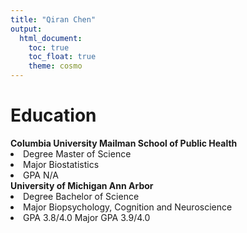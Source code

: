 ```yaml
---
title: "Qiran Chen"
output: 
  html_document:
    toc: true
    toc_float: true
    theme: cosmo
---
```

# Education

  **Columbia University Mailman School of Public Health**
   <li>Degree Master of Science</li>
   <li>Major Biostatistics </li>
   <li>GPA N/A </li>
  
  
   **University of Michigan Ann Arbor**
   <li> Degree Bachelor of Science </li>
   <li> Major Biopsychology, Cognition and Neuroscience </li>
   <li> GPA 3.8/4.0 Major GPA 3.9/4.0 </li>